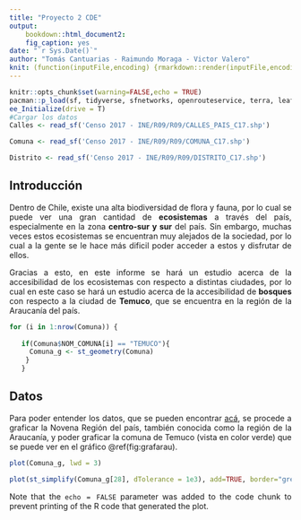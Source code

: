 ```yaml
---
title: "Proyecto 2 CDE"
output:
    bookdown::html_document2:
    fig_caption: yes
date: "`r Sys.Date()`"
author: "Tomás Cantuarias - Raimundo Moraga - Victor Valero"
knit: (function(inputFile,encoding) {rmarkdown::render(inputFile,encoding=encoding,output_file=file.path(dirname(inputFile),'index.html'))})
---
```


```r
knitr::opts_chunk$set(warning=FALSE,echo = TRUE)
pacman::p_load(sf, tidyverse, sfnetworks, openrouteservice, terra, leaflet,raster, mapview, rgee)
ee_Initialize(drive = T)
#Cargar los datos
Calles <- read_sf('Censo 2017 - INE/R09/R09/CALLES_PAIS_C17.shp')

Comuna <- read_sf('Censo 2017 - INE/R09/R09/COMUNA_C17.shp')

Distrito <- read_sf('Censo 2017 - INE/R09/R09/DISTRITO_C17.shp')
```

```{=html}
<style> 
body {
text-align: justify}
</style>
<!-- Para tener el texto justificado--> 
```
## Introducción {.unnumbered}

Dentro de Chile, existe una alta biodiversidad de flora y fauna, por lo cual se puede ver una gran cantidad de **ecosistemas** a través del país, especialmente en la zona **centro-sur y sur** del país. Sin embargo, muchas veces estos ecosistemas se encuentran muy alejados de la sociedad, por lo cual a la gente se le hace más dificil poder acceder a estos y disfrutar de ellos.

Gracias a esto, en este informe se hará un estudio acerca de la accesibilidad de los ecosistemas con respecto a distintas ciudades, por lo cual en este caso se hará un estudio acerca de la accesibilidad de **bosques** con respecto a la ciudad de **Temuco**, que se encuentra en la región de la Araucanía del país.

```r
for (i in 1:nrow(Comuna)) {
 
   if(Comuna$NOM_COMUNA[i] == "TEMUCO"){
     Comuna_g <- st_geometry(Comuna)
    }
   } 
```

## Datos {.unnumbered}

Para poder entender los datos, que se pueden encontrar [acá](https://www.dropbox.com/s/6j24lrbqkqpiubs/Censo%202017%20-%20INE-20220503T151501Z-001.zip?dl=0), se procede a graficar la Novena Región del país, también conocida como la región de la Araucanía, y poder graficar la comuna de Temuco (vista en color verde) que se puede ver en el gráfico \@ref(fig:grafarau).

```r
plot(Comuna_g, lwd = 3)

plot(st_simplify(Comuna_g[28], dTolerance = 1e3), add=TRUE, border="green") # 1000m
```

Note that the `echo = FALSE` parameter was added to the code chunk to prevent printing of the R code that generated the plot.
